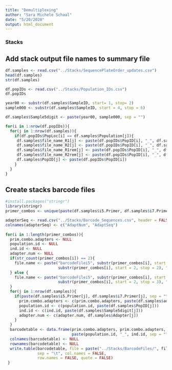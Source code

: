 ```yaml
---
title: "Demultiplexing"
author: "Sara Michele Schaal"
date: "5/20/2020"
output: html_document
---
```

### Stacks 

## Add stack output file names to summary file
```r
df.samples <- read.csv("../Stacks/SequencePlateOrder_updates.csv")
head(df.samples)
str(df.samples)

df.popIDs <- read.csv("../Stacks/Population_IDs.csv")
df.popIDs

year00 <- substr(df.samples$SampleID, start= 1, stop= 2)
sample000 <- substr(df.samples$SampleID, start = 4, stop = 6)

df.samples$Sample5digit <- paste(year00, sample000, sep = "")

for(i in 1:nrow(df.popIDs)){
  for(j in 1:nrow(df.samples)){
    if(df.popIDs$PopLoc[i] == df.samples$Population[j]){
     df.samples$file_name_R1[j] <- paste(df.popIDs$PopID[i], "_", df.samples$Sample5digit[j], ".1.fq.gz", sep = "")
     df.samples$file_name_R2[j] <- paste(df.popIDs$PopID[i], "_", df.samples$Sample5digit[j], ".2.fq.gz", sep = "")
     df.samples$file_name_R1rem[j] <- paste(df.popIDs$PopID[i], "_", df.samples$Sample5digit[j], ".rem.1.fq.gz", sep = "")
     df.samples$file_name_R2rem[j] <- paste(df.popIDs$PopID[i], "_", df.samples$Sample5digit[j], ".rem.2.fq.gz", sep = "")
     df.samples$PopID[j] <- paste(df.popIDs$PopID[i])
    }
  }
}

```


## Create stacks barcode files
```r
#install.packages("stringr")
library(stringr)
primer_combos <- unique(paste(df.samples$i5.Primer, df.samples$i7.Primer, sep = ""))

adapterSeq <- read.csv("../Stacks/Barcode_Sequences.csv", header = FALSE)
colnames(adapterSeq) <- c("AdaptNum", "AdaptSeq")
  
for(i in 1:length(primer_combos)){
  prim.combo.adapters <- NULL
  population.id <- NULL
  ind.id <- NULL
  adapter.num <- NULL
  if(str_count(primer_combos[i]) == 2){
    file.name <- paste("barcodeFilei5", substr(primer_combos[i], start = 1, stop = 1), "_i7", 
                       substr(primer_combos[i], start = 2, stop = 2), ".txt", sep = "")
  } else {
    file.name <- paste("barcodeFilei5", substr(primer_combos[i], start = 1, stop = 1), "_i7", 
                       substr(primer_combos[i], start = 2, stop = 3), ".txt", sep = "")
  }
  for(j in 1:nrow(df.samples)){
    if(paste(df.samples$i5.Primer[j], df.samples$i7.Primer[j], sep = "") == primer_combos[i]){
      prim.combo.adapters <- c(prim.combo.adapters, paste(df.samples$adapter.sequence[j]))
      population.id <- c(population.id, paste(df.samples$PopID[j]))
      ind.id <- c(ind.id, paste(df.samples$Sample5digit[j]))
      adapter.num <- c(adapter.num, df.samples$Adapter[j])
    }
  }
  barcodetable <- data.frame(prim.combo.adapters, prim.combo.adapters, 
                             paste(population.id, "_", ind.id, sep = ""))
  colnames(barcodetable) <- NULL
  rownames(barcodetable) <- NULL
  write.table(barcodetable, file = paste("../Stacks/BarcodeFiles/", file.name, sep = ""), 
              sep = "\t", col.names = FALSE, 
              row.names = FALSE, quote = FALSE)
 }

```